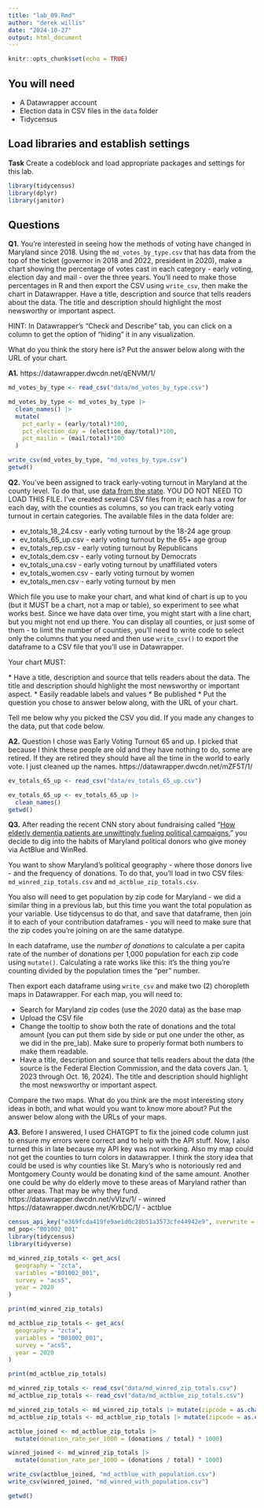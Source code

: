```yaml
---
title: "lab_09.Rmd"
author: "derek willis"
date: "2024-10-27"
output: html_document
---
```


```r
knitr::opts_chunk$set(echo = TRUE)
```

## You will need

-   A Datawrapper account
-   Election data in CSV files in the `data` folder
-   Tidycensus

## Load libraries and establish settings

**Task** Create a codeblock and load appropriate packages and settings for this lab.

```r
library(tidycensus)
library(dplyr)
library(janitor)
```

## Questions

**Q1.** You're interested in seeing how the methods of voting have changed in Maryland since 2018. Using the `md_votes_by_type.csv` that has data from the top of the ticket (governor in 2018 and 2022, president in 2020), make a chart showing the percentage of votes cast in each category - early voting, election day and mail - over the three years. You'll need to make those percentages in R and then export the CSV using `write_csv`, then make the chart in Datawrapper. Have a title, description and source that tells readers about the data. The title and description should highlight the most newsworthy or important aspect.

HINT: In Datawrapper's "Check and Describe" tab, you can click on a column to get the option of "hiding" it in any visualization.

What do you think the story here is? Put the answer below along with the URL of your chart.

**A1.** https://datawrapper.dwcdn.net/qENVM/1/
```r
md_votes_by_type <- read_csv("data/md_votes_by_type.csv")
```


```r
md_votes_by_type <- md_votes_by_type |> 
  clean_names() |>
  mutate(
    pct_early = (early/total)*100,
    pct_election_day = (election_day/total)*100,
    pct_mailin = (mail/total)*100
  )

write_csv(md_votes_by_type, "md_votes_by_type.csv")
getwd()

```

**Q2.** You've been assigned to track early-voting turnout in Maryland at the county level. To do that, use [data from the state](https://elections.maryland.gov/press_room/2024_stats/PG24/EarlyVoting%20RAW%20data.csv). YOU DO NOT NEED TO LOAD THIS FILE. I've created several CSV files from it; each has a row for each day, with the counties as columns, so you can track early voting turnout in certain categories. The available files in the data folder are:

* ev_totals_18_24.csv - early voting turnout by the 18-24 age group
* ev_totals_65_up.csv - early voting turnout by the 65+ age group
* ev_totals_rep.csv - early voting turnout by Republicans
* ev_totals_dem.csv - early voting turnout by Democrats
* ev_totals_una.csv - early voting turnout by unaffiliated voters
* ev_totals_women.csv - early voting turnout by women
* ev_totals_men.csv - early voting turnout by men

Which file you use to make your chart, and what kind of chart is up to you (but it MUST be a chart, not a map or table), so experiment to see what works best. Since we have data over time, you might start with a line chart, but you might not end up there. You can display all counties, or just some of them - to limit the number of counties, you'll need to write code to select only the columns that you need and then use `write_csv()` to export the dataframe to a CSV file that you'll use in Datawrapper.

Your chart MUST: 

\* Have a title, description and source that tells readers about the data. The title and description should highlight the most newsworthy or important aspect. 
\* Easily readable labels and values 
\* Be published
\* Put the question you chose to answer below along, with the URL of your chart.

Tell me below why you picked the CSV you did. If you made any changes to the data, put that code below.

**A2.** Question I chose was Early Voting Turnout 65 and up. I picked that because I think these people are old and they have nothing to do, some are retired. If they are retired they should have all the time in the world to early vote. I just cleaned up the names. 
https://datawrapper.dwcdn.net/mZF5T/1/

```r
ev_totals_65_up <- read_csv("data/ev_totals_65_up.csv")

ev_totals_65_up <- ev_totals_65_up |>
  clean_names()
getwd()

```

**Q3.** After reading the recent CNN story about fundraising called "[How elderly dementia patients are unwittingly fueling political campaigns](https://www.cnn.com/interactive/2024/10/politics/political-fundraising-elderly-election-invs-dg/)," you decide to dig into the habits of Maryland political donors who give money via ActBlue and WinRed.

You want to show Maryland's political geography - where those donors live - and the frequency of donations. To do that, you'll load in two CSV files: `md_winred_zip_totals.csv` and `md_actblue_zip_totals.csv`.

You also will need to get population by zip code for Maryland - we did a similar thing in a previous lab, but this time you want the total population as your variable. Use tidycensus to do that, and save that dataframe, then join it to each of your contribution dataframes - you will need to make sure that the zip codes you're joining on are the same datatype.

In each dataframe, use the _number of donations_ to calculate a per capita rate of the number of donations per 1,000 population for each zip code using `mutate()`. Calculating a rate works like this: it's the thing you're counting divided by the population times the "per" number.

Then export each dataframe using `write_csv` and make two (2) choropleth maps in Datawrapper. For each map, you will need to:

-   Search for Maryland zip codes (use the 2020 data) as the base map
-   Upload the CSV file
-   Change the tooltip to show both the rate of donations and the total amount (you can put them side by side or put one under the other, as we did in the pre_lab). Make sure to properly format both numbers to make them readable.
-   Have a title, description and source that tells readers about the data (the source is the Federal Election Commission, and the data covers Jan. 1, 2023 through Oct. 16, 2024). The title and description should highlight the most newsworthy or important aspect.

Compare the two maps. What do you think are the most interesting story ideas in both, and what would you want to know more about? Put the answer below along with the URLs of your maps.


**A3.** Before I answered, I used CHATGPT to fix the joined code column just to ensure my errors were correct and to help with the API stuff. Now, I also turned this in late because my API key was not working. Also my map could not get the counties to turn colors in datawrapper. I think the story idea that could be used is why counties like St. Mary's who is notoriously red and Montgomery County would be donating kind of the same amount. Another one could be why do elderly move to these areas of Maryland rather than other areas. That may be why they fund.
https://datawrapper.dwcdn.net/vVlzv/1/ - winred
https://datawrapper.dwcdn.net/KrbDC/1/ - actblue
```r
census_api_key("e369fcda419fe9ae1d0c28b51a3573cfe44942e9", overwrite = TRUE)
md_pop<-"B01002_001"
library(tidycensus)
library(tidyverse)


```
```r
md_winred_zip_totals <- get_acs(
  geography = "zcta",
  variables ="B01002_001",
  survey = "acs5",
  year = 2020
)

print(md_winred_zip_totals)

md_actblue_zip_totals <- get_acs(
  geography = "zcta",
  variables = "B01002_001",
  survey = "acs5",
  year = 2020
)

print(md_actblue_zip_totals)
```


```r
md_winred_zip_totals <- read_csv("data/md_winred_zip_totals.csv")
md_actblue_zip_totals <- read_csv("data/md_actblue_zip_totals.csv")

md_winred_zip_totals <- md_winred_zip_totals |> mutate(zipcode = as.character(zip))
md_actblue_zip_totals <- md_actblue_zip_totals |> mutate(zipcode = as.character(zip))

actblue_joined <- md_actblue_zip_totals |>
  mutate(donation_rate_per_1000 = (donations / total) * 1000)

winred_joined <- md_winred_zip_totals |>
  mutate(donation_rate_per_1000 = (donations / total) * 1000)

write_csv(actblue_joined, "md_actblue_with_population.csv")
write_csv(winred_joined, "md_winred_with_population.csv")

getwd()

```
